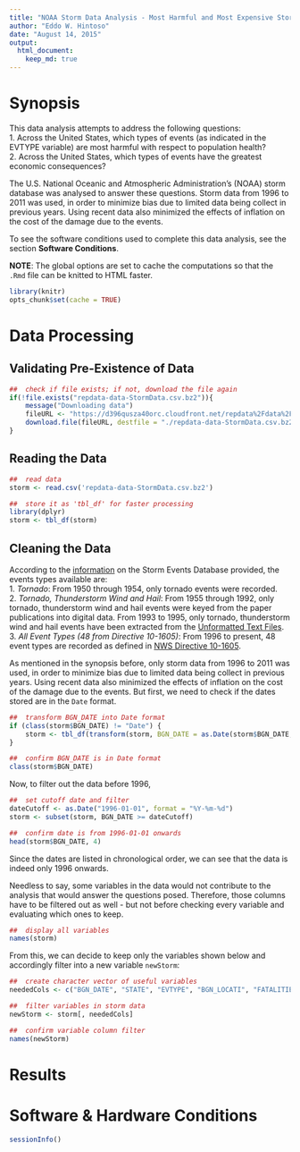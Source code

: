 ```yaml
---
title: "NOAA Storm Data Analysis - Most Harmful and Most Expensive Storm Events"
author: "Eddo W. Hintoso"
date: "August 14, 2015"
output: 
  html_document:
    keep_md: true
---
```


# Synopsis
This data analysis attempts to address the following questions:  
1. Across the United States, which types of events (as indicated in the EVTYPE variable) are most harmful with respect to population health?  
2. Across the United States, which types of events have the greatest economic consequences?

The U.S. National Oceanic and Atmospheric Administration’s (NOAA) storm database was analysed to answer these questions. Storm data from 1996 to 2011 was used, in order to minimize bias due to limited data being collect in previous years. Using recent data also minimized the effects of inflation on the cost of the damage due to the events.

To see the software conditions used to complete this data analysis, see the section **Software Conditions**.

**NOTE**: The global options are set to cache the computations so that the `.Rmd` file can be knitted to HTML faster.
```r
library(knitr)
opts_chunk$set(cache = TRUE)
```

# Data Processing

## Validating Pre-Existence of Data
```r
##  check if file exists; if not, download the file again
if(!file.exists("repdata-data-StormData.csv.bz2")){
    message("Downloading data")
    fileURL <- "https://d396qusza40orc.cloudfront.net/repdata%2Fdata%2Factivity.zip"
    download.file(fileURL, destfile = "./repdata-data-StormData.csv.bz2", method = "curl")
}
```

## Reading the Data
```r
##  read data
storm <- read.csv('repdata-data-StormData.csv.bz2')

##  store it as 'tbl_df' for faster processing
library(dplyr)
storm <- tbl_df(storm)
```

## Cleaning the Data
According to the [information](http://www.ncdc.noaa.gov/stormevents/details.jsp) on the Storm Events Database provided, the events types available are:  
1. *Tornado*: From 1950 through 1954, only tornado events were recorded.  
2. *Tornado, Thunderstorm Wind and Hail*: From 1955 through 1992, only tornado, thunderstorm wind and hail events were keyed from the paper publications into digital data. From 1993 to 1995, only tornado, thunderstorm wind and hail events have been extracted from the [Unformatted Text Files](http://www.ncdc.noaa.gov/stormevents/details.jsp?type=collection).  
3. *All Event Types (48 from Directive 10-1605)*: From 1996 to present, 48 event types are recorded as defined in [NWS Directive 10-1605](http://www.ncdc.noaa.gov/stormevents/pd01016005curr.pdf). 

As mentioned in the synopsis before, only storm data from 1996 to 2011 was used, in order to minimize bias due to limited data being collect in previous years. Using recent data also minimized the effects of inflation on the cost of the damage due to the events. But first, we need to check if the dates stored are in the `Date` format.
```r
##  transform BGN_DATE into Date format
if (class(storm$BGN_DATE) != "Date") {
    storm <- tbl_df(transform(storm, BGN_DATE = as.Date(storm$BGN_DATE, format = "%m/%d/%Y")))
}

##  confirm BGN_DATE is in Date format
class(storm$BGN_DATE)
```

Now, to filter out the data before 1996,
```r
##  set cutoff date and filter
dateCutoff <- as.Date("1996-01-01", format = "%Y-%m-%d")
storm <- subset(storm, BGN_DATE >= dateCutoff)

##  confirm date is from 1996-01-01 onwards
head(storm$BGN_DATE, 4)
```
Since the dates are listed in chronological order, we can see that the data is indeed only 1996 onwards.

Needless to say, some variables in the data would not contribute to the analysis that would answer the questions posed. Therefore, those columns have to be filtered out as well - but not before checking every variable and evaluating which ones to keep.
```r
##  display all variables
names(storm)
```
From this, we can decide to keep only the variables shown below and accordingly filter into a new variable `newStorm`:
```r
##  create character vector of useful variables
neededCols <- c("BGN_DATE", "STATE", "EVTYPE", "BGN_LOCATI", "FATALITIES", "INJURIES", "PROPDMG", "PROPDMGEXP", "CROPDMG", "CROPDMGEXP", "REMARKS", "REFNUM")

##  filter variables in storm data
newStorm <- storm[, neededCols]

##  confirm variable column filter
names(newStorm)
```


# Results

# Software & Hardware Conditions
```r
sessionInfo()
```